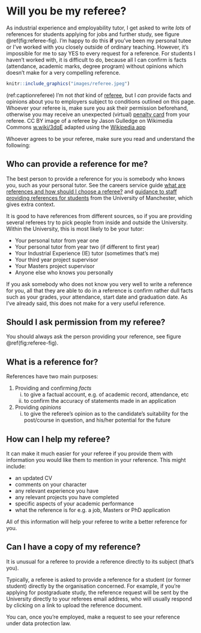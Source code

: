 
# Will you be my referee? {#referee}

As industrial experience and employability tutor, I get asked to write *lots* of references for students applying for jobs and further study, see figure \@ref(fig:referee-fig). I'm happy to do this **if** you've been my personal tutee or I've worked with you closely outside of ordinary teaching. However, it's impossible for me to say YES to every request for a reference. For students I haven't worked with, it is difficult to do, because all I can confirm is facts (attendance, academic marks, degree program) without opinions which doesn't make for a very compelling reference.

```r
knitr::include_graphics("images/referee.jpeg")
```
(ref:captionreferee) I'm not *that* kind of [referee](https://en.wikipedia.org/wiki/Referee), but I *can* provide facts and opinions about you to employers subject to conditions outlined on this page. Whoever your referee is, make sure you ask their permission beforehand, otherwise you may receive an unexpected (virtual) [penalty card](https://en.wikipedia.org/wiki/Penalty_card) from your referee. CC BY image of a referee by Jason Gulledge on Wikimedia Commons [w.wiki/3dqE](https://w.wiki/3dqE) adapted using the [Wikipedia app](https://apps.apple.com/us/app/wikipedia/id324715238)

Whoever agrees to be your referee, make sure you read and understand the following:

## Who can provide a reference for me?

The best person to provide a reference for you is somebody who knows you, such as your personal tutor. See the careers service guide [what are references and how should I choose a referee?](http://www.careers.manchester.ac.uk/applicationsinterviews/faqs/references) and [guidance to staff providing references for students](http://documents.manchester.ac.uk/display.aspx?DocID=1921) from the University of Manchester, which gives extra context.

It is good to have references from different sources, so if you are providing several referees try to pick people from inside and outside the University. Within the University, this is most likely to be your tutor:

* Your personal tutor from year one
* Your personal tutor from year two (if different to first year)
* Your Industrial Experience (IE) tutor (sometimes that's me)
* Your third year project supervisor
* Your Masters project supervisor
* Anyone else who knows you personally

If you ask somebody who does not know you very well to write a reference for you, all that they are able to do in a reference is confirm rather dull facts such as your grades, your attendance, start date and graduation date. As I've already said, this does not make for a very useful reference.

## Should I ask permission from my referee?
You should always ask the person providing your reference, see figure \@ref(fig:referee-fig).

## What is a reference for?

References have two main purposes:

1. Providing and confirming *facts*
    i. to give a factual account, e.g. of academic record, attendance, etc
    i. to confirm the accuracy of statements made in an application
1. Providing *opinions*
    i. to give the referee’s opinion as to the candidate’s suitability for the post/course in
question, and his/her potential for the future


## How can I help my referee?

It can make it much easier for your referee if you provide them with information you would like them to mention in your reference. This might include:

* an updated CV  
* comments on your character
* any relevant experience you have
* any relevant projects you have completed
* specific aspects of your academic performance
* what the reference is for e.g. a job, Masters or PhD application

All of this information will help your referee to write a better reference for you.

## Can I have a copy of my reference?
It is unusual for a referee to provide a reference directly to its subject (that's you).

Typically, a referee is asked to provide a reference for a student (or former student) directly by the organisation concerned. For example, if you're applying for postgraduate study, the reference request will be sent by the University directly to your referees email address, who will usually respond by clicking on a link to upload the reference document.

You can, once you're employed, make a request to see your reference under data protection law.
